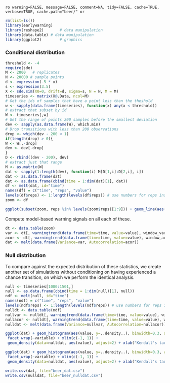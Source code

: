 `ro warning=FALSE, message=FALSE, comment=NA, tidy=FALSE, cache=TRUE, verbose=TRUE, cache.path="beer/" or`

 
``` r
rm(list=ls())
library(earlywarning)
library(reshape2)		# data manipulation
library(data.table)	# data manipulation
library(ggplot2)		# graphics
````



### Conditional distribution



``` r
threshold <- -4
require(sde)
M <- 2000   # replicates
N <- 20000 # sample points
d <- expression(-5 * x)
s <- expression(3.5)
X <- sde.sim(X0=0, drift=d, sigma=s, N = N, M = M)
timeseries <- matrix(X@.Data, ncol=M)
# Get the ids of samples that have a point less than the theshold
w <- sapply(data.frame(timeseries), function(x) any(x < threshold))
# extract that subset by id 
W <- timeseries[,w]
# Get the range of points 200 samples before the smallest deviation
dev <- sapply(as.data.frame(W), which.min)
# Drop transitions with less than 200 observations
drop <- which(dev - 200 < 1)
if(length(drop) > 0){
W <- W[,-drop]
dev <- dev[-drop]
}
D <- rbind((dev - 200), dev)
# extract just that range
M <- as.matrix(W)
dat <- sapply(1:length(dev), function(i) M[D[1,i]:D[2,i], i])
dat <- as.data.frame(dat)
dat <- as.data.frame(cbind(time = 1:dim(dat)[1], dat))
df <- melt(dat, id="time")
names(df) = c("time", "reps", "value")
levels(df$reps) <- 1:length(levels(df$reps)) # use numbers for reps instead of V1, V2, etc
zoom <- df
````


``` r
ggplot(subset(zoom, reps %in% levels(zoom$reps)[1:9])) + geom_line(aes(time, value)) + facet_wrap(~reps, scales="free")
````

Compute model-based warning signals on all each of these.  

``` r
dt <- data.table(zoom)
var <- dt[, warningtrend(data.frame(time=time, value=value), window_var), by=reps]$V1
acor <- dt[, warningtrend(data.frame(time=time, value=value), window_autocorr), by=reps]$V1
dat <- melt(data.frame(Variance=var, Autocorrelation=acor))
````

### Null distribution 

To compare against the expected distribution of these statistics, we create another set of simulations without conditioning on having experienced a chance transition, on which we perform the identical analysis.  

``` r
null <- timeseries[1000:1501,]
null <- as.data.frame(cbind(time = 1:dim(null)[1], null))
ndf <- melt(null, id="time")
names(ndf) = c("time", "reps", "value")
levels(ndf$reps) <- 1:length(levels(ndf$reps)) # use numbers for reps instead of V1, V2, etc
nulldt <- data.table(ndf)
nullvar <- nulldt[, warningtrend(data.frame(time=time, value=value), window_var), by=reps]$V1
nullacor <- nulldt[, warningtrend(data.frame(time=time, value=value), window_autocorr), by=reps]$V1
nulldat <- melt(data.frame(Variance=nullvar, Autocorrelation=nullacor))
````

``` r
ggplot(dat) + geom_histogram(aes(value, y=..density..), binwidth=0.3, alpha=.5) +
 facet_wrap(~variable) + xlim(c(-1, 1)) + 
 geom_density(data=nulldat, aes(value), adjust=2) + xlab("Kendall's tau") + theme_bw()
````


``` r
ggplot(dat) + geom_histogram(aes(value, y=..density..), binwidth=0.3, alpha=.5) +
 facet_wrap(~variable) + xlim(c(-1, 1)) + 
 geom_density(data=nulldat, aes(value), adjust=2) + xlab("Kendall's tau") + theme_bw()

````


``` r
write.csv(dat, file="beer_dat.csv")
write.csv(nulldat, file="beer_nulldat.csv")
```
